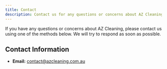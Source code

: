 ```yaml
---
title: Contact
description: Contact us for any questions or concerns about AZ Cleaning.
---
```


If you have any questions or concerns about AZ Cleaning, please contact us using one of the methods below. We will try to respond as soon as possible.

## Contact Information

-   **Email:** [contact@azcleaning.com.au](mailto:contact@azcleaning.com.au)

